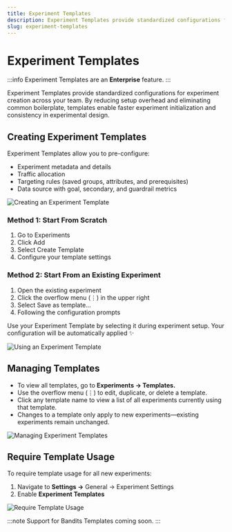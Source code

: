 ```yaml
---
title: Experiment Templates
description: Experiment Templates provide standardized configurations for experiment creation across your team. By reducing setup overhead and eliminating common boilerplate, templates enable faster experiment initialization and consistency in experimental design.
slug: experiment-templates
---
```


# Experiment Templates

:::info
Experiment Templates are an **Enterprise** feature.
:::

Experiment Templates provide standardized configurations for experiment creation across your team. By reducing setup overhead and eliminating common boilerplate, templates enable faster experiment initialization and consistency in experimental design.

## Creating Experiment Templates

Experiment Templates allow you to pre-configure:

- Experiment metadata and details
- Traffic allocation
- Targeting rules (saved groups, attributes, and prerequisites)
- Data source with goal, secondary, and guardrail metrics

![Creating an Experiment Template](/images/experiment-template-create.webp)

### Method 1: Start From Scratch

1. Go to Experiments
2. Click Add
3. Select Create Template
4. Configure your template settings

### Method 2: Start From an Existing Experiment

1. Open the existing experiment
2. Click the overflow menu (⋮) in the upper right
3. Select Save as template…
4. Following the configuration prompts

Use your Experiment Template by selecting it during experiment setup. Your configuration will be automatically applied ✨

![Using an Experiment Template](/images/experiment-template-new-experiment.webp)

## Managing Templates

- To view all templates, go to **Experiments → Templates.**
- Use the overflow menu (⋮) to edit, duplicate, or delete a template.
- Click any template name to view a list of all experiments currently using that template.
- Changes to a template only apply to new experiments—existing experiments remain unchanged.

![Managing Experiment Templates](/images/experiment-template-manage.webp)

## Require Template Usage

To require template usage for all new experiments:

1. Navigate to **Settings →** General → Experiment Settings
2. Enable **Experiment Templates**

![Require Template Usage](/images/experiment-template-enforce.webp)

:::note
Support for Bandits Templates coming soon.
:::
